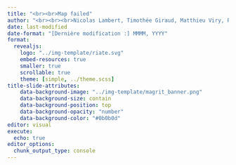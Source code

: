 ```yaml
---
title: "<br><br>Map failed"
author: "<br><br><br>Nicolas Lambert, Timothée Giraud, Matthieu Viry, Ronan Ysebaert"
date: last-modified
date-format: "[Dernière modification :] MMMM, YYYY"
format:
  revealjs:
    logo: "../img-template/riate.svg"
    embed-resources: true
    smaller: true
    scrollable: true
    theme: [simple, ../theme.scss]
title-slide-attributes:
    data-background-image: "../img-template/magrit_banner.png"
    data-background-size: contain
    data-background-position: top
    data-background-opacity: "number"
    data-background-color: "#0b0b0d"
editor: visual
execute:
  echo: true
editor_options: 
  chunk_output_type: console
---
```


##  {.hide background-color="white" background-image="img/map_failed_1.jpg" background-size="contain"}

##  {.hide background-color="white" background-image="img/map_failed_2.jpg" background-size="contain"}

##  {.hide background-color="white" background-image="img/map_failed_3.jpg" background-size="contain"}

##  {.hide background-color="white" background-image="img/map_failed_4.jpg" background-size="contain"}

##  {.hide background-color="white" background-image="img/map_failed_5.jpg" background-size="contain"}

##  {.hide background-color="white" background-image="img/map_failed_6.jpg" background-size="contain"}

##  {.hide background-color="white" background-image="img/map_failed_7.jpg" background-size="contain"}

##  {.hide background-color="white" background-image="img/map_failed_8.jpg" background-size="contain"}

##  {.hide background-color="white" background-image="img/map_failed_9.jpg" background-size="contain"}

##  {.hide background-color="white" background-image="img/map_failed_10.png" background-size="contain"}

##  {.hide background-color="white" background-image="img/map_failed_11.png" background-size="contain"}